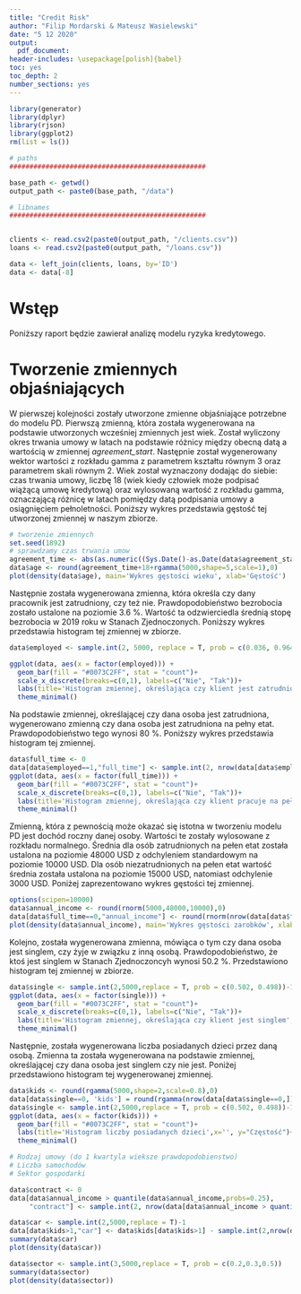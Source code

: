 ```yaml
---
title: "Credit Risk"
author: "Filip Mordarski & Mateusz Wasielewski"
date: "5 12 2020"
output: 
  pdf_document:
header-includes: \usepackage[polish]{babel}
toc: yes
toc_depth: 2
number_sections: yes
---
```


```r

library(generator)
library(dplyr)
library(rjson)
library(ggplot2)
rm(list = ls())

# paths
#################################################

base_path <- getwd()
output_path <- paste0(base_path, "/data")

# libnames
#################################################


clients <- read.csv2(paste0(output_path, "/clients.csv"))
loans <- read.csv2(paste0(output_path, "/loans.csv"))

data <- left_join(clients, loans, by='ID')
data <- data[-8]
```

# Wstęp

Poniższy raport będzie zawierał analizę modelu ryzyka kredytowego.

# Tworzenie zmiennych objaśniających

W pierwszej kolejności zostały utworzone zmienne objaśniające potrzebne do modelu PD. Pierwszą zmienną, która została wygenerowana na podstawie utworzonych wcześniej zmiennych jest wiek. Został wyliczony okres trwania umowy w latach na podstawie różnicy między obecną datą a wartością w zmiennej *agreement_start*. Następnie został wygenerowany wektor wartości z rozkładu gamma z parametrem kształtu równym 3 oraz parametrem skali równym 2. Wiek został wyznaczony dodając do siebie: czas trwania umowy, liczbę 18 (wiek kiedy człowiek może podpisać wiążącą umowę kredytową) oraz wylosowaną wartość z rozkładu gamma, oznaczającą różnicę w latach pomiędzy datą podpisania umowy a osiągnięciem pełnoletności. Poniższy wykres przedstawia gęstość tej utworzonej zmiennej w naszym zbiorze.

```r
# tworzenie zmiennych
set.seed(1892)
# sprawdzamy czas trwania umow
agreement_time <- abs(as.numeric((Sys.Date()-as.Date(data$agreement_start))/365))
data$age <- round(agreement_time+18+rgamma(5000,shape=5,scale=1),0)
plot(density(data$age), main='Wykres gęstości wieku', xlab='Gęstość')
```

Następnie została wygenerowana zmienna, która określa czy dany pracownik jest zatrudniony, czy też nie. Prawdopodobieństwo bezrobocia zostało ustalone na poziomie 3.6 %. Wartość ta odzwierciedla średnią stopę bezrobocia w 2019 roku w Stanach Zjednoczonych. Poniższy wykres przedstawia histogram tej zmiennej w zbiorze.


```r
data$employed <- sample.int(2, 5000, replace = T, prob = c(0.036, 0.964))-1

ggplot(data, aes(x = factor(employed))) +
  geom_bar(fill = "#0073C2FF", stat = "count")+
  scale_x_discrete(breaks=c(0,1), labels=c("Nie", "Tak"))+
  labs(title='Histogram zmiennej, określająca czy klient jest zatrudniony',x='', y="Częstość")+
  theme_minimal()
```

Na podstawie zmiennej, określającej czy dana osoba jest zatrudniona, wygenerowano zmienną czy dana osoba jest zatrudniona na pełny etat. Prawdopodobieństwo tego wynosi 80 %. Poniższy wykres przedstawia histogram tej zmiennej.

```r
data$full_time <- 0
data[data$employed==1,"full_time"] <- sample.int(2, nrow(data[data$employed==1,]), replace = T, prob = c(0.2, 0.8))-1
ggplot(data, aes(x = factor(full_time))) +
  geom_bar(fill = "#0073C2FF", stat = "count")+
  scale_x_discrete(breaks=c(0,1), labels=c("Nie", "Tak"))+
  labs(title='Histogram zmiennej, określająca czy klient pracuje na pełen etat',x='', y="Częstość")+
  theme_minimal()
```
Zmienną, która z pewnością może okazać się istotna w tworzeniu modelu PD jest dochód roczny danej osoby. Wartości te zostały wylosowane z rozkładu normalnego. Średnia dla osób zatrudnionych na pełen etat została ustalona na poziomie 48000 USD z odchyleniem standardowym na poziomie 10000 USD. Dla osób niezatrudnionych na pełen etat wartość średnia została ustalona na poziomie 15000 USD, natomiast odchylenie 3000 USD. Poniżej zaprezentowano wykres gęstości tej zmiennej.

```r
options(scipen=10000)
data$annual_income <- round(rnorm(5000,48000,10000),0)
data[data$full_time==0,"annual_income"] <- round(rnorm(nrow(data[data$full_time==0,]),15000,3000),0)
plot(density(data$annual_income), main='Wykres gęstości zarobków', xlab='Gęstość')
```
Kolejno, została wygenerowana zmienna, mówiąca o tym czy dana osoba jest singlem, czy żyje w związku z inną osobą. Prawdopodobieństwo, że ktoś jest singlem w Stanach Zjednoczoncyh wynosi 50.2 %. Przedstawiono histogram tej zmiennej w zbiorze.

```r
data$single <- sample.int(2,5000,replace = T, prob = c(0.502, 0.498))-1
ggplot(data, aes(x = factor(single))) +
  geom_bar(fill = "#0073C2FF", stat = "count")+
  scale_x_discrete(breaks=c(0,1), labels=c("Nie", "Tak"))+
  labs(title='Histogram zmiennej, określająca czy klient jest singlem',x='', y="Częstość")+
  theme_minimal()
```

Następnie, została wygenerowana liczba posiadanych dzieci przez daną osobą. Zmienna ta została wygenerowana na podstawie zmiennej, określającej czy dana osoba jest singlem czy nie jest. Poniżej przedstawiono histogram tej wygenerowanej zmiennej.

```r
data$kids <- round(rgamma(5000,shape=2,scale=0.8),0)
data[data$single==0, 'kids'] = round(rgamma(nrow(data[data$single==0,]),shape=1,scale=0.3),0)
data$single <- sample.int(2,5000,replace = T, prob = c(0.502, 0.498))-1
ggplot(data, aes(x = factor(kids))) +
  geom_bar(fill = "#0073C2FF", stat = "count")+
  labs(title='Histogram liczby posiadanych dzieci',x='', y="Częstość")+
  theme_minimal()
```

```r
# Rodzaj umowy (do 1 kwartyla wieksze prawdopodobienstwo)
# Liczba samochodów
# Sektor gospodarki

data$contract <- 0
data[data$annual_income > quantile(data$annual_income,probs=0.25),
     "contract"] <- sample.int(2, nrow(data[data$annual_income > quantile(data$annual_income,probs = 0.25),]), replace = T, prob = c(0.2, 0.8))-1

data$car <- sample.int(2,5000,replace = T)-1
data[data$kids>1,"car"] <- data$kids[data$kids>1] - sample.int(2,nrow(data[data$kids>1,]),replace = T)+1
summary(data$car)
plot(density(data$car))

data$sector <- sample.int(3,5000,replace = T, prob = c(0.2,0.3,0.5))
summary(data$sector)
plot(density(data$sector))
```
